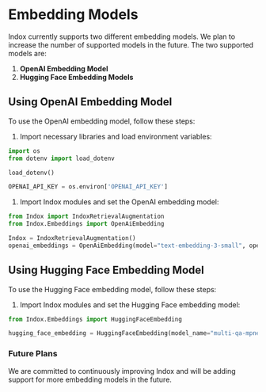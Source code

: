 # Embedding Models


Indox currently supports two different embedding models. We plan to
increase the number of supported models in the future. The two supported
models are:

1.  **OpenAI Embedding Model**
2.  **Hugging Face Embedding Models**

## Using OpenAI Embedding Model

To use the OpenAI embedding model, follow these steps:

1.  Import necessary libraries and load environment variables:

``` python
import os
from dotenv import load_dotenv

load_dotenv()

OPENAI_API_KEY = os.environ['OPENAI_API_KEY']
```

1.  Import Indox modules and set the OpenAI embedding model:

``` python
from Indox import IndoxRetrievalAugmentation
from Indox.Embeddings import OpenAiEmbedding

Indox = IndoxRetrievalAugmentation()
openai_embeddings = OpenAiEmbedding(model="text-embedding-3-small", openai_api_key=OPENAI_API_KEY)
```

## Using Hugging Face Embedding Model

To use the Hugging Face embedding model, follow these steps:

1.  Import Indox modules and set the Hugging Face embedding model:

``` python
from Indox.Embeddings import HuggingFaceEmbedding

hugging_face_embedding = HuggingFaceEmbedding(model_name="multi-qa-mpnet-base-cos-v1")
```

### Future Plans

We are committed to continuously improving Indox and will be adding
support for more embedding models in the future.

